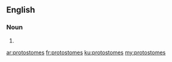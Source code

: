 ==English==

===Noun===
{{head|en|plural}}

# {{plural of|protostome|lang=en}}

[[ar:protostomes]]
[[fr:protostomes]]
[[ku:protostomes]]
[[my:protostomes]]